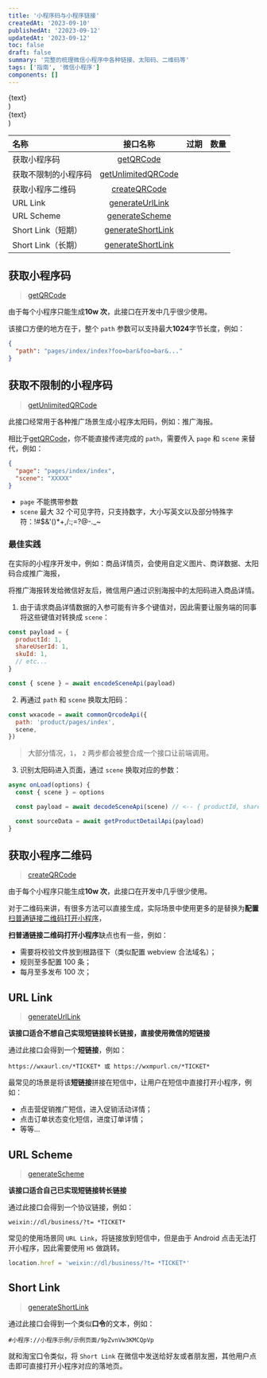 ```yaml
---
title: '小程序码与小程序链接'
createdAt: '2023-09-10'
publishedAt: '22023-09-12'
updatedAt: '2023-09-12'
toc: false
draft: false
summary: '完整的梳理微信小程序中各种链接、太阳码、二维码等'
tags: ['指南', '微信小程序']
components: []
---
```



  <div className="flex items-center justify-center font-mono text-green-700">
    <AiOutlineCheckCircle />
    <span>{text}</span>
  </div>
)

  <div className="flex items-center justify-center font-mono text-red-500">
    <AiOutlineCloseCircle />
    <span>{text}</span>
  </div>
)

| 名称                 |                                                            接口名称                                                            |                 过期                  |                              数量 |
| :------------------- | :----------------------------------------------------------------------------------------------------------------------------: | :-----------------------------------: | --------------------------------: |
| 获取小程序码         |          [getQRCode](https://developers.weixin.qq.com/miniprogram/dev/OpenApiDoc/qrcode-link/qr-code/getQRCode.html)           |    <UnlimitText text="永久有效" />    |       <LimitText text="100,000"/> |
| 获取不限制的小程序码 | [getUnlimitedQRCode](https://developers.weixin.qq.com/miniprogram/dev/OpenApiDoc/qrcode-link/qr-code/getUnlimitedQRCode.html)  |    <UnlimitText text="永久有效" />    |         <UnlimitText text="N/A"/> |
| 获取小程序二维码     |       [createQRCode](https://developers.weixin.qq.com/miniprogram/dev/OpenApiDoc/qrcode-link/qr-code/createQRCode.html)        |    <UnlimitText text="永久有效" />    |       <LimitText text="100,000"/> |
| URL Link             |    [generateUrlLink](https://developers.weixin.qq.com/miniprogram/dev/OpenApiDoc/qrcode-link/url-link/generateUrlLink.html)    | <LimitText text="最长30天，可配置" /> |    <LimitText text="500,000/天"/> |
| URL Scheme           |    [generateScheme](https://developers.weixin.qq.com/miniprogram/dev/OpenApiDoc/qrcode-link/url-scheme/generateScheme.html)    | <LimitText text="最长30天，可配置" /> |    <LimitText text="500,000/天"/> |
| Short Link（短期）   | [generateShortLink](https://developers.weixin.qq.com/miniprogram/dev/OpenApiDoc/qrcode-link/short-link/generateShortLink.html) |       <LimitText text="30天" />       | <LimitText text="1,000,000/天" /> |
| Short Link（长期）   | [generateShortLink](https://developers.weixin.qq.com/miniprogram/dev/OpenApiDoc/qrcode-link/short-link/generateShortLink.html) |    <UnlimitText text="永久有效" />    |       <LimitText text="100,000"/> |

## 获取小程序码

> [getQRCode](https://developers.weixin.qq.com/miniprogram/dev/OpenApiDoc/qrcode-link/qr-code/getQRCode.html)

由于每个小程序只能生成**10w 次**，此接口在开发中几乎很少使用。

该接口方便的地方在于，整个 `path` 参数可以支持最大**1024**字节长度，例如：

```json
{
  "path": "pages/index/index?foo=bar&foo=bar&..."
}
```

## 获取不限制的小程序码

> [getUnlimitedQRCode](https://developers.weixin.qq.com/miniprogram/dev/OpenApiDoc/qrcode-link/qr-code/getUnlimitedQRCode.html)

此接口经常用于各种推广场景生成小程序太阳码，例如：推广海报。

相比于[getQRCode](https://developers.weixin.qq.com/miniprogram/dev/OpenApiDoc/qrcode-link/qr-code/getQRCode.html)，你不能直接传递完成的 `path`，需要传入 `page` 和 `scene` 来替代，例如：

```json
{
  "page": "pages/index/index",
  "scene": "XXXXX"
}
```

- `page` 不能携带参数
- `scene` 最大 32 个可见字符，只支持数字，大小写英文以及部分特殊字符：!#$&'()\*+,/:;=?@-.\_~

### 最佳实践

在实际的小程序开发中，例如：商品详情页，会使用自定义图片、商详数据、太阳码合成推广海报，

将推广海报转发给微信好友后，微信用户通过识别海报中的太阳码进入商品详情。

1. 由于请求商品详情数据的入参可能有许多个键值对，因此需要让服务端的同事将这些键值对转换成 `scene`：

```js
const payload = {
  productId: 1,
  shareUserId: 1,
  skuId: 1,
  // etc...
}

const { scene } = await encodeSceneApi(payload)
```

2. 再通过 `path` 和 `scene` 换取太阳码：

```js
const wxacode = await commonQrcodeApi({
  path: 'product/pages/index',
  scene,
})
```

> 大部分情况，`1`， `2` 两步都会被整合成一个接口让前端调用。

3. 识别太阳码进入页面，通过 `scene` 换取对应的参数：

```js
async onLoad(options) {
  const { scene } = options

  const payload = await decodeSceneApi(scene) // <-- { productId, shareUserId, skuId }

  const sourceData = await getProductDetailApi(payload)
}
```

## 获取小程序二维码

> [createQRCode](https://developers.weixin.qq.com/miniprogram/dev/OpenApiDoc/qrcode-link/qr-code/createQRCode.html)

由于每个小程序只能生成**10w 次**，此接口在开发中几乎很少使用。

对于二维码来讲，有很多方法可以直接生成，实际场景中使用更多的是替换为**配置**[扫普通链接二维码打开小程序](https://developers.weixin.qq.com/miniprogram/introduction/qrcode.html)，

**扫普通链接二维码打开小程序**缺点也有一些，例如：

- 需要将校验文件放到根路径下（类似配置 webview 合法域名）；
- 规则至多配置 100 条；
- 每月至多发布 100 次；

## URL Link

> [generateUrlLink](https://developers.weixin.qq.com/miniprogram/dev/OpenApiDoc/qrcode-link/url-link/generateUrlLink.html)

**该接口适合不想自己实现短链接转长链接，直接使用微信的短链接**

通过此接口会得到一个**短链接**，例如：

```
https://wxaurl.cn/*TICKET* 或 https://wxmpurl.cn/*TICKET*
```

最常见的场景是将该**短链接**拼接在短信中，让用户在短信中直接打开小程序，例如：

- 点击营促销推广短信，进入促销活动详情；
- 点击订单状态变化短信，进度订单详情；
- 等等...

## URL Scheme

> [generateScheme](https://developers.weixin.qq.com/miniprogram/dev/OpenApiDoc/qrcode-link/url-scheme/generateScheme.html)

**该接口适合自己已实现短链接转长链接**

通过此接口会得到一个协议链接，例如：

```
weixin://dl/business/?t= *TICKET*
```

常见的使用场景同 `URL Link`，将链接放到短信中，但是由于 Android 点击无法打开小程序，因此需要使用 `H5` 做跳转。

```js
location.href = 'weixin://dl/business/?t= *TICKET*'
```

## Short Link

> [generateShortLink](https://developers.weixin.qq.com/miniprogram/dev/OpenApiDoc/qrcode-link/short-link/generateShortLink.html)

通过此接口会得到一个类似**口令**的文本，例如：

```
#小程序://小程序示例/示例页面/9pZvnVw3KMCQpVp
```

就和淘宝口令类似，将 `Short Link` 在微信中发送给好友或者朋友圈，其他用户点击即可直接打开小程序对应的落地页。
